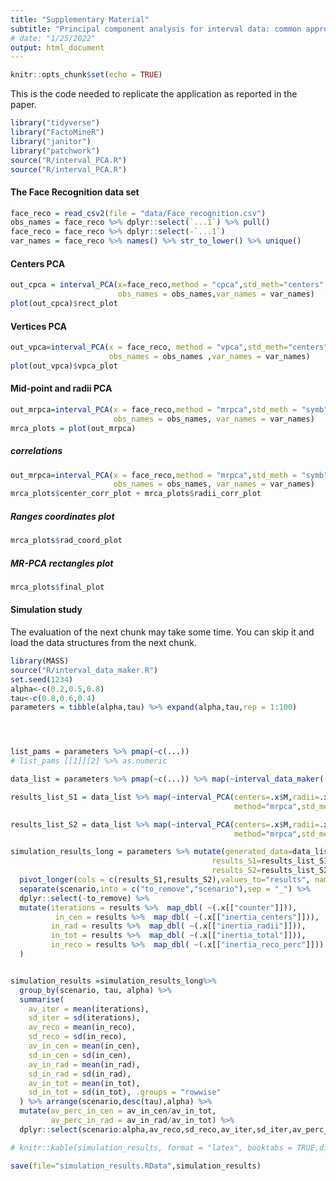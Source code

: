 ```yaml
---
title: "Supplementary Material"
subtitle: "Principal component analysis for interval data: common approaches and variations"
# date: "1/25/2022"
output: html_document
---
```


```r
knitr::opts_chunk$set(echo = TRUE)
```


This is the code needed to replicate the application as reported in the paper.  

```r
library("tidyverse")
library("FactoMineR")
library("janitor")
library("patchwork")
source("R/interval_PCA.R")
source("R/interval_PCA.R")
```


#### The Face Recognition data set

```r
face_reco = read_csv2(file = "data/Face_recognition.csv")
obs_names = face_reco %>% dplyr::select(`...1`) %>% pull()
face_reco = face_reco %>% dplyr::select(-`...1`)
var_names = face_reco %>% names() %>% str_to_lower() %>% unique()  
```


#### Centers PCA 

```r
out_cpca = interval_PCA(x=face_reco,method = "cpca",std_meth="centers",
                        obs_names = obs_names,var_names = var_names)
plot(out_cpca)$rect_plot
```

#### Vertices PCA 
```r
out_vpca=interval_PCA(x = face_reco, method = "vpca",std_meth="centers",
                      obs_names = obs_names ,var_names = var_names)
plot(out_vpca)$vpca_plot
```


#### Mid-point and radii PCA 
```r
out_mrpca=interval_PCA(x = face_reco,method = "mrpca",std_meth = "symb",
                       obs_names = obs_names, var_names = var_names)
mrca_plots = plot(out_mrpca)
```

##### correlations 

```r
out_mrpca=interval_PCA(x = face_reco,method = "mrpca",std_meth = "symb",
                       obs_names = obs_names, var_names = var_names)
mrca_plots$center_corr_plot + mrca_plots$radii_corr_plot
```

##### Ranges coordinates plot

```r
mrca_plots$rad_coord_plot
```

##### MR-PCA rectangles plot

```r
mrca_plots$final_plot
```


#### Simulation study

The evaluation of the next chunk may take some time. You can skip it and load the data structures from the next chunk.

```r
library(MASS)
source("R/interval_data_maker.R")
set.seed(1234)
alpha<-c(0.2,0.5,0.8)
tau<-c(0.8,0.6,0.4)
parameters = tibble(alpha,tau) %>% expand(alpha,tau,rep = 1:100)




list_pams = parameters %>% pmap(~c(...))
# list_pams [[1]][2] %>% as.numeric 

data_list = parameters %>% pmap(~c(...)) %>% map(~interval_data_maker(.x))

results_list_S1 = data_list %>% map(~interval_PCA(centers=.x$M,radii=.x$S1,
                                                  method="mrpca",std_meth = "symb"))

results_list_S2 = data_list %>% map(~interval_PCA(centers=.x$M,radii=.x$S2,
                                                  method="mrpca",std_meth = "symb"))

simulation_results_long = parameters %>% mutate(generated_data=data_list,
                                             results_S1=results_list_S1,
                                             results_S2=results_list_S2) %>% 
  pivot_longer(cols = c(results_S1,results_S2),values_to="results", names_to="scenario") %>% 
  separate(scenario,into = c("to_remove","scenario"),sep = "_") %>%
  dplyr::select(-to_remove) %>% 
  mutate(iterations = results %>%  map_dbl( ~(.x[["counter"]])),
          in_cen = results %>%  map_dbl( ~(.x[["inertia_centers"]])),
         in_rad = results %>%  map_dbl( ~(.x[["inertia_radii"]])),
         in_tot = results %>%  map_dbl( ~(.x[["inertia_total"]])),
         in_reco = results %>%  map_dbl( ~(.x[["inertia_reco_perc"]]))
  )


simulation_results =simulation_results_long%>% 
  group_by(scenario, tau, alpha) %>%
  summarise(
    av_iter = mean(iterations),
    sd_iter = sd(iterations),
    av_reco = mean(in_reco),
    sd_reco = sd(in_reco),
    av_in_cen = mean(in_cen),
    sd_in_cen = sd(in_cen),
    av_in_rad = mean(in_rad),
    sd_in_rad = sd(in_rad),
    av_in_tot = mean(in_tot),
    sd_in_tot = sd(in_tot), .groups = "rowwise"
  ) %>% arrange(scenario,desc(tau),alpha) %>% 
  mutate(av_perc_in_cen = av_in_cen/av_in_tot,
         av_perc_in_rad = av_in_rad/av_in_tot) %>% 
  dplyr::select(scenario:alpha,av_reco,sd_reco,av_iter,sd_iter,av_perc_in_cen,av_perc_in_rad) 

# knitr::kable(simulation_results, format = "latex", booktabs = TRUE,digits = c(1,1,1,2,3,2,3,2,2))

save(file="simulation_results.RData",simulation_results)

```


